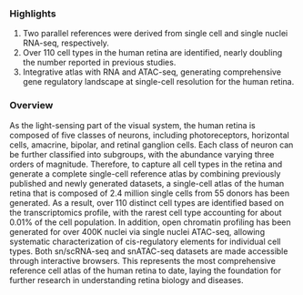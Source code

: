 ### Highlights

1. Two parallel references were derived from single cell and single nuclei RNA-seq, respectively.
1. Over 110 cell types in the human retina are identified, nearly doubling the number reported in previous studies.
1. Integrative atlas with RNA and ATAC-seq, generating comprehensive gene regulatory landscape at single-cell resolution for the human retina.

### Overview

As the light-sensing part of the visual system, the human retina is composed of five classes of neurons, including photoreceptors, horizontal cells, amacrine, bipolar, and retinal ganglion cells. Each class of neuron can be further classified into subgroups, with the abundance varying three orders of magnitude. Therefore, to capture all cell types in the retina and generate a complete single-cell reference atlas by combining previously published and newly generated datasets, a single-cell atlas of the human retina that is composed of 2.4 million single cells from 55 donors has been generated. As a result, over 110 distinct cell types are identified based on the transcriptomics profile, with the rarest cell type accounting for about 0.01% of the cell population. In addition, open chromatin profiling has been generated for over 400K nuclei via single nuclei ATAC-seq, allowing systematic characterization of cis-regulatory elements for individual cell types. Both sn/scRNA-seq and snATAC-seq datasets are made accessible through interactive browsers. This represents the most comprehensive reference cell atlas of the human retina to date, laying the foundation for further research in understanding retina biology and diseases.
